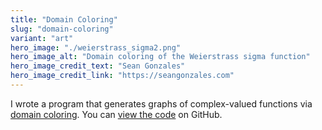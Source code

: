 ```yaml
---
title: "Domain Coloring"
slug: "domain-coloring"
variant: "art"
hero_image: "./weierstrass_sigma2.png"
hero_image_alt: "Domain coloring of the Weierstrass sigma function"
hero_image_credit_text: "Sean Gonzales"
hero_image_credit_link: "https://seangonzales.com"
---
```


I wrote a program that generates graphs of complex-valued functions via [domain coloring](https://en.wikipedia.org/wiki/Domain_coloring). You can [view the code](https://github.com/ChimiSeanGa/Domain-Coloring) on GitHub.